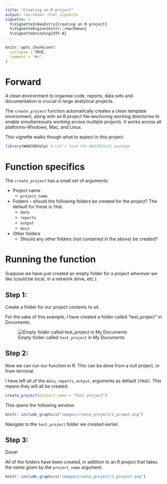 ```yaml
---
title: "Creating an R project"
output: rmarkdown::html_vignette
vignette: >
  %\VignetteIndexEntry{Creating an R project}
  %\VignetteEngine{knitr::rmarkdown}
  %\VignetteEncoding{UTF-8}
---
```


```r
knitr::opts_chunk$set(
  collapse = TRUE,
  comment = "#>"
)
```

# Forward

A clean environment to organise code, reports, data sets and documentation is crucial in large analytical projects.

The `create_project` function automatically creates a clean template environment, along with an R project file--anchoring working directories to enable simultaneously working across multiple projects. It works across all platforms--Windows, Mac, and Linux.

This vignette walks though what to expect in this project.



```r
library(WAACHShelp) # Let's load the WAACHShelp package
```

# Function specifics

The `create_project` has a small set of arguments:

+ Project name
  + `project_name`
+ Folders -- should the following folders be created for the project? The default for these is `TRUE`.
  + `data`
  + `reports`
  + `output`
  + `docs`
+ Other folders
  + Should any other folders (not contained in the above) be created?

# Running the function

Suppose we have just created an empty folder for a project wherever we like (could be local, in a network drive, etc.).

## Step 1:

Create a folder for our project contents to sit. 

For the sake of this example, I have created a folder called "test_project" in Documents.

![Empty folder called `test_project` in My Documents](images/create_project/1_blank_folder.png)

## Step 2:

Now we can run our function in R. This can be done from a null project, or from terminal.

I have left all of the `data`, `reports`, `output`, arguments as default (`TRUE`). This means they will all be created.

```r
create_project(project_name = "test_project")
```

This opens the following window:

```r
knitr::include_graphics("images/create_project/2_prompt.png")
```

Navigate to the `test_project` folder we created earlier.

## Step 3: 

Done!

All of the folders have been created, in addition to an R project that takes the name given by the `project_name` argument.

```r
knitr::include_graphics("images/create_project/3_project.png")
```
